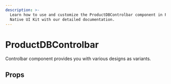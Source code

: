 ```yaml
---
description: >-
  Learn how to use and customize the ProductDBControlbar component in ProductDB's React
  Native UI Kit with our detailed documentation.
---
```


# ProductDBControlbar

Controlbar component provides you with various designs as variants.

## Props

<PropsTable of="productdb-controlbar" />

<head>
  <title>React Native UI Kit ProductDBControlbar</title>
</head>
